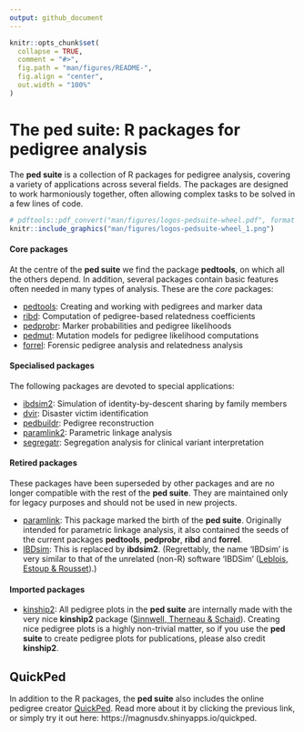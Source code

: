 ```yaml
---
output: github_document
---
```


<!-- README.md is generated from README.Rmd. Please edit that file -->

```r
knitr::opts_chunk$set(
  collapse = TRUE,
  comment = "#>",
  fig.path = "man/figures/README-",
  fig.align = "center",
  out.width = "100%"
)
```

# The **ped suite**: R packages for pedigree analysis

<!-- badges: start -->
<!-- badges: end -->

The **ped suite** is a collection of R packages for pedigree analysis, covering a variety of applications across several fields. The packages are designed to work harmoniously together, often allowing complex tasks to be solved in a few lines of code.

```r
# pdftools::pdf_convert("man/figures/logos-pedsuite-wheel.pdf", format = "png", dpi = 300)
knitr::include_graphics("man/figures/logos-pedsuite-wheel_1.png")
```

#### Core packages
At the centre of the **ped suite** we find the package **pedtools**, on which all the others depend. In addition, several packages contain basic features often needed in many types of analysis. These are the *core* packages:

* [pedtools](https://github.com/magnusdv/pedtools): Creating and working with pedigrees and marker data
* [ribd](https://github.com/magnusdv/ribd): Computation of pedigree-based relatedness coefficients
* [pedprobr](https://github.com/magnusdv/pedprobr): Marker probabilities and pedigree likelihoods
* [pedmut](https://github.com/magnusdv/pedmut): Mutation models for pedigree likelihood computations
* [forrel](https://github.com/magnusdv/forrel): Forensic pedigree analysis and relatedness analysis

#### Specialised packages
The following packages are devoted to special applications:

* [ibdsim2](https://github.com/magnusdv/ibdsim2): Simulation of identity-by-descent sharing by family members
* [dvir](https://github.com/thoree/dvir): Disaster victim identification
* [pedbuildr](https://github.com/magnusdv/pedbuildr): Pedigree reconstruction
* [paramlink2](https://github.com/magnusdv/paramlink2): Parametric linkage analysis
* [segregatr](https://github.com/magnusdv/segregatr): Segregation analysis for clinical variant interpretation

#### Retired packages
These packages have been superseded by other packages and are no longer compatible with the rest of the **ped suite**. They are maintained only for legacy purposes and should not be used in new projects.

* [paramlink](https://CRAN.R-project.org/package=paramlink): This package marked the birth of the **ped suite**. Originally intended for parametric linkage analysis, it also contained the seeds of the current packages **pedtools**, **pedprobr**, **ribd** and **forrel**. 
* [IBDsim](https://CRAN.R-project.org/package=IBDsim): This is replaced by **ibdsim2**. (Regrettably, the name 'IBDsim' is very similar to that of the unrelated (non-R) software 'IBDSim' ([Leblois, Estoup & Rousset](http://www1.montpellier.inra.fr/CBGP/software/ibdsim/index.html)).)

#### Imported packages

* [kinship2](https://CRAN.R-project.org/package=IBDsim): All pedigree plots in the **ped suite** are internally made with the very nice **kinship2** package ([Sinnwell, Therneau & Schaid](https://doi.org/10.1159/000363105)). Creating nice pedigree plots is a highly non-trivial matter, so if you use the **ped suite** to create pedigree plots for publications, please also credit **kinship2**. 


## QuickPed
In addition to the R packages, the **ped suite** also includes the online pedigree creator [QuickPed](https://magnusdv.github.io/pedsuite/articles/web_only/.quickped.html). Read more about it by clicking the previous link, or simply try it out here: https://magnusdv.shinyapps.io/quickped.  



